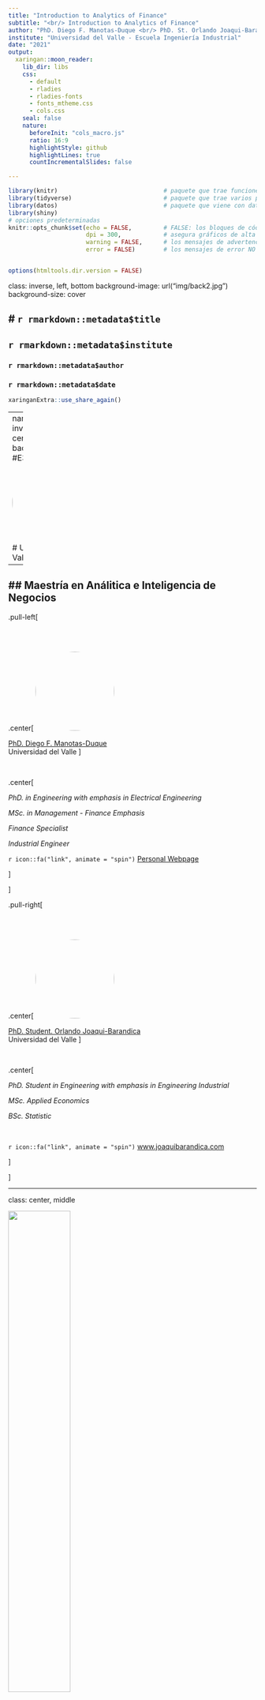 ```yaml
---
title: "Introduction to Analytics of Finance"
subtitle: "<br/> Introduction to Analytics of Finance"
author: "PhD. Diego F. Manotas-Duque <br/> PhD. St. Orlando Joaqui-Barandica"
institute: "Universidad del Valle - Escuela Ingeniería Industrial"
date: "2021"
output:
  xaringan::moon_reader:
    lib_dir: libs
    css: 
      - default
      - rladies
      - rladies-fonts
      - fonts_mtheme.css
      - cols.css
    seal: false  
    nature:
      beforeInit: "cols_macro.js"
      ratio: 16:9
      highlightStyle: github
      highlightLines: true
      countIncrementalSlides: false

---
```



```r
library(knitr)                              # paquete que trae funciones utiles para R Markdown
library(tidyverse)                          # paquete que trae varios paquetes comunes en el tidyverse
library(datos)                              # paquete que viene con datos populares traducidos al español :)
library(shiny)
# opciones predeterminadas
knitr::opts_chunk$set(echo = FALSE,         # FALSE: los bloques de código NO se muestran
                      dpi = 300,            # asegura gráficos de alta resolución
                      warning = FALSE,      # los mensajes de advertencia NO se muestran
                      error = FALSE)        # los mensajes de error NO se muestran


options(htmltools.dir.version = FALSE)
```

class: inverse, left, bottom
background-image: url("img/back2.jpg")
background-size: cover


# **`r rmarkdown::metadata$title`**
----

## **`r rmarkdown::metadata$institute`**

### `r rmarkdown::metadata$author`
### `r rmarkdown::metadata$date`

```r
xaringanExtra::use_share_again()
```

---
name: hola
class: inverse, middle, center
background-color: #E31D1D

<img style="border-radius: 50%;" src="img/uv3.jpg"
width="150px"
/>

# Universidad del Valle

--

## Maestría en Análitica e Inteligencia de Negocios
---




.pull-left[

<br><br>

.center[
<img style="border-radius: 50%;" src="img/avatar2.PNG"
width="160px"
/>

[PhD. Diego F. Manotas-Duque](http://industrial.univalle.edu.co/profesores/diego-fernando-manotas-duque) <br>
Universidad del Valle
]

<br>

.center[

*PhD. in Engineering with emphasis in Electrical Engineering*

*MSc. in Management - Finance Emphasis*

*Finance Specialist*

*Industrial Engineer*

`r icon::fa("link", animate = "spin")` [Personal Webpage](http://industrial.univalle.edu.co/profesores/diego-fernando-manotas-duque)

]

]



.pull-right[


<br><br>

.center[
<img style="border-radius: 50%;" src="img/avatar.png"
width="160px" href="https://www.joaquibarandica.com"
/>

[PhD. Student. Orlando Joaqui-Barandica](https://www.joaquibarandica.com) <br/>
Universidad del Valle
]

<br>


.center[

*PhD. Student in Engineering with emphasis in Engineering Industrial* 
 
*MSc. Applied Economics*
 
*BSc. Statistic*

<br>

`r icon::fa("link", animate = "spin")` [www.joaquibarandica.com](https://www.joaquibarandica.com)

]


]


---

class: center, middle

<img src="img/gifinc.jpg" width="50%"/>

### [https://gifinc.univalle.edu.co/](https://gifinc.univalle.edu.co/)

---

class: center, middle

# Motivation...  🥳 


---


<iframe width="1530" height="610" src="https://www.youtube.com/embed/z7-eYt3m6-M" frameborder="0" allowfullscreen></iframe>


---

class: center, middle

# So...

---

background-color: #000000

<video width="1530" height="610" controls>
    <source src="img/wtf_quant.mp4"> </video>


---


# What is a QUANT? 


.pull-left[

**Quantitative analysis** is the use of mathematical and statistical methods in finance and investment management. Those working in the field are quantitative analysts **(quants)**. Quants tend to specialize in specific areas which may include derivative structuring or pricing, risk management, algorithmic trading and investment management. 


The occupation is similar to those in industrial mathematics in other industries. The process usually consists of searching vast databases for patterns, such as correlations among liquid assets or price-movement patterns (trend following or mean reversion). 


.footnote[
Source `r icon::fa("link", animate = "passing")` [Wikipedia: Quantitative analysis (finance)](https://en.wikipedia.org/w/index.php?title=Quantitative_analyst&redirect=no)
]

]


.pull-right[


![](https://media.giphy.com/media/JtBZm3Getg3dqxK0zP/giphy.gif)

]



???


El análisis cuantitativo es el uso de métodos matemáticos y estadísticos en la gestión financiera y de inversiones. Los que trabajan en el campo son analistas cuantitativos (cuantos). Los Quants tienden a especializarse en áreas específicas que pueden incluir estructuración o fijación de precios de derivados, gestión de riesgos, negociación algorítmica y gestión de inversiones.

La ocupación es similar a la de las matemáticas industriales en otras industrias. El proceso generalmente consiste en buscar patrones en vastas bases de datos, como correlaciones entre activos líquidos o patrones de movimiento de precios (seguimiento de tendencia o reversión a la media).


---

# What is a QUANT? 

.pull-left[

<br><br>


![](https://media.giphy.com/media/oGq1LQMtF31Wo/giphy.gif)


]


.pull-right[

Trading floors were once the preserve of adrenalin-fuelled dealers aggressively executing the orders of brokers who relied on research, experience and gut instinct to decide where best to invest.


Long ago computers made dealers redundant, yet brokers and their ilk have remained the masters of the investment universe, free to buy and sell wherever they see fit.


> But the last bastion of the old order is now under threat.


Investment decisions are no longer being made by financiers, but increasingly by PhD mathematicians and the immensely complex computer programs they devise.



]


???

Los pisos de negociación fueron una vez el dominio exclusivo de los comerciantes llenos de adrenalina que ejecutaban agresivamente las órdenes de los corredores que dependían de la investigación, la experiencia y el instinto para decidir dónde era mejor invertir.

Hace mucho tiempo, las computadoras hicieron que los comerciantes fueran superfluos, pero los corredores y los de su clase siguen siendo los dueños del universo de inversiones, libres de comprar y vender donde lo consideren oportuno.

Pero el último bastión del antiguo orden ahora está amenazado.

Las decisiones de inversión ya no las toman los financieros, sino cada vez más los matemáticos doctores y los programas informáticos inmensamente complejos que diseñan.


---


class: center, middle

# But the last bastion of the old order is now under threat.

<img src="https://media.giphy.com/media/FHuZdKSmwSIGk/giphy.gif" width="80%"/>


???

Pero el último bastión del antiguo orden ahora está amenazado.


---

class: center, bottom

.pull-left[


<img src="https://media.giphy.com/media/M8x6Lk2QFmTu0/giphy.gif" width="70%"/>



]


.pull-right[

<br>

<img src="https://media.giphy.com/media/UqxVRm1IaaIGk/giphy.gif" width="90%"/>


]

----
# Fundamental research and intuition are being usurped by algorithmic formulae. ⚰️⚰️⚰️ ... 

## Quant trading is taking over the world's financial capitals.



???


La investigación fundamental y la intuición están siendo usurpadas por fórmulas algorítmicas. 


El comercio cuantitativo se está apoderando de las capitales financieras del mundo.


---


# What is a QUANT? 

.left-column[

### New paradigm


<br>


Mathematicians have long played a vital role in risk management at financial institutions, but their skill set is increasingly being used to make money, not just to stop losing it.

]


.right-column[

* `r anicon::faa("angle-double-right", animate = "passing", size = 2)` Firms are now employing gifted academic statisticians to track patterns or trends in trading behaviour and create formulae to predict future market movements.


* `r anicon::faa("angle-double-right", animate = "passing", size = 2)` These formulae are then fed into powerful computers that buy and sell automatically according to triggers generated by the algorithms.


* `r anicon::faa("angle-double-right", animate = "passing", size = 2)` Some are fully automated, but most require human oversight to ensure nothing goes too drastically wrong.


* `r anicon::faa("angle-double-right", animate = "passing", size = 2)` These programs are immensely powerful, constantly monitoring market movements, trading patterns and news flows and are capable of changing strategies within fractions of a second.

* `r anicon::faa("angle-double-right", animate = "passing", size = 2)` The most powerful even have artificial intelligence that can adapt strategies of their own accord.

]



???


Nuevo paradigma


Los matemáticos han desempeñado durante mucho tiempo un papel vital en la gestión de riesgos en las instituciones financieras, pero su conjunto de habilidades se utiliza cada vez más para ganar dinero, no solo para dejar de perderlo.





Las empresas ahora están empleando estadísticos académicos talentosos para rastrear patrones o tendencias en el comportamiento comercial y crear fórmulas para predecir los movimientos futuros del mercado.

  Luego, estas fórmulas se introducen en potentes computadoras que compran y venden automáticamente de acuerdo con los desencadenantes generados por los algoritmos.

  Algunos están completamente automatizados, pero la mayoría requiere supervisión humana para garantizar que nada salga demasiado mal.

  Estos programas son inmensamente poderosos, monitorean constantemente los movimientos del mercado, los patrones comerciales y los flujos de noticias, y son capaces de cambiar de estrategia en fracciones de segundo.

  Los más poderosos incluso tienen inteligencia artificial que puede adaptar estrategias por sí mismos.


---


background-image: url(img/back3.jpg)
background-size: cover

class: inverse, center, middle

# These so-called quantitative trading programs underpin all quickfire trades - known as high-frequency trading (HFT) - in which stocks can be held for just a matter of seconds.



???

Estos llamados programas de comercio cuantitativo sustentan todas las operaciones rápidas, conocidas como operaciones de alta frecuencia (HFT), en las que las acciones se pueden mantener durante unos segundos.

---

# Everything is clear?

.center[
.font140[

<br>

Quant trading helped to reduce dealing costs and improve liquidity, and did not harm overall market efficiency.

In fact, it found that HFT and quant trading have **"generally improved market quality".**
]
]

----


.left-column[

# But.. Imagine

]

.right-column[

.font140[A] share falls in value, triggering a sale on one quant program, pushing the share price even lower. This in turn triggers a sale on another program, pushing the price lower still, and so on and so on.


`The problem is exacerbated` by the fact that many programs run on the same formulae, and so are piling in and out of the same stocks.


Source `r icon::fa("link", animate = "passing")` [The Future of Computer Trading in Financial Markets](https://assets.publishing.service.gov.uk/government/uploads/system/uploads/attachment_data/file/289058/11-1276-the-future-of-computer-trading-in-financial-markets.pdf)




]


???

¿Todo está claro?


El comercio cuantitativo ayudó a reducir los costos de negociación y mejorar la liquidez, y no perjudicó la eficiencia general del mercado.

De hecho, constató que el comercio HFT y cuantitativo "ha mejorado en general la calidad del mercado".




Pero ... imagina
Una acción pierde valor, lo que desencadena una venta en un programa cuantitativo, lo que hace que el precio de la acción baje aún más. Esto, a su vez, desencadena una venta en otro programa, lo que hace que el precio baje aún más, y así sucesivamente.

El problema se agrava por el hecho de que muchos programas se ejecutan con las mismas fórmulas y, por lo tanto, se acumulan dentro y fuera de las mismas existencias.

Fuente El futuro del comercio informático en los mercados financieros


---

background-image: url(img/back4.jpg)
background-size: cover


# Flash Crash


.pull-left[

On May 6, 2010, U.S. stock markets opened and the Dow was down, and trended that way for most of the day on worries about the debt crisis in Greece. 


**At 2:42 p.m.**, with the Dow down more than 300 points for the day, the equity market began to fall rapidly, dropping an additional 600 points in 5 minutes for a loss of nearly 1,000 points for the day by **2:47 p.m.** Twenty minutes later, by **3:07 p.m.**, the market had regained most of the 600-point drop.

----

> ### Others point to far more damaging consequences, citing quant trading as a key contributor to the massive sell-off in stocks in 2008 that saw the US market almost halve in value.

]

.pull-right[


]



???

Flash Crash
El 6 de mayo de 2010, los mercados de valores estadounidenses abrieron y el Dow Jones bajó, y mostró esa tendencia durante la mayor parte del día debido a las preocupaciones sobre la crisis de la deuda en Grecia.

A las 2:42 p.m., con el Dow abajo más de 300 puntos en el día, el mercado de valores comenzó a caer rápidamente, cayendo 600 puntos adicionales en 5 minutos para una pérdida de casi 1,000 puntos para el día a las 2:47 p.m. Veinte minutos más tarde, a las 3:07 p.m., el mercado había recuperado la mayor parte de la caída de 600 puntos.


Otros apuntan a consecuencias mucho más dañinas, citando el comercio cuantitativo como un contribuyente clave a la venta masiva de acciones en 2008 que vio al mercado estadounidense casi reducirse a la mitad en valor.



---


class: inverse, right, bottom
background-image: url(img/back5.jpg)
background-size: cover


# Confidence crisis

<br><br><br>

.left[
***_The problem is more fundamental. Mathematicians, they say, do not understand markets. They deal in absolutes, not the irrational human b   ehaviour that drives so many investment decisions._**

**_Paul Wilmott, a prominent lecturer in quantitative finance, has questioned whether they are "capable of thinking beyond maths and formulas"._**
]

<br><br><br>


## "Do they appreciate the human side of finance, the herding behaviour of people, the unintended consequences?"


???

Crisis de confianza


* El problema es más fundamental. Los matemáticos, dicen, no comprenden los mercados. Tratan en términos absolutos, no el comportamiento humano irracional que impulsa tantas decisiones de inversión.

Paul Wilmott, un destacado conferenciante en finanzas cuantitativas, ha cuestionado si son "capaces de pensar más allá de las matemáticas y las fórmulas".


"¿Aprecian el lado humano de las finanzas, el comportamiento gregario de la gente, las consecuencias no deseadas?"

---


# Skills


![:col_header FINANCE <br>
  <i class="fa fa-hand-holding-usd" aria-hidden="true" style="font-size:55px;"></i>,
  MATHEMATICS <br> 
  <i class="fa fa-percentage" aria-hidden="true" style="font-size:55px;"></i>,
 COMPUTER PROGRAMMING <br> 
 <i class="fa fa-laptop" aria-hidden="true" style="font-size:55px;"></i>
              ]
 
![:col_row , , ]

![:col_row , , ]
 
              
![:col_list 
Systems for accessing market data&#44; like the **Bloomberg** data terminal&#44; or **Refinitiv**&#44; having the necessary technical and quantitative analysis tools available that fit into their stream of trading (like Indicators&#44; charts&#44; etc.), 
Portfolio Returns, 
Develop and build the working algorithm/program/system based on the trading strategy]


![:col_row , , ]

![:col_row , , ]

![:col_list 
Historical and/or real-time data availability&#44; to backtest their identified strategies, 
CAPM, 
Data mining&#44; research&#44; and analytical abilities
]


![:col_row , , ]

![:col_row , , ]

![:col_list 
Risk-taking abilities and trader’s temperament, 
Sharpe ratio, 
C++ and Java are the main programming languages used in trading systems. Quants often need to code in C++&#44; in addition to knowing how to use tools like R&#44; MatLab&#44; Stata&#44; Python
]



![:col_row , , ]

![:col_row , , ]

![:col_list 
 and so on, 
 and so on, 
 and so on
]


---



class: center, middle

# Reproducible Finance...  🤑 


---


.pull-left[

<br><br>

.center[
### Reproducible Finance is a philosophy about how to do quantitative, data science driven financial analysis. The root of this philosophy is that the data and code that lead to a decision or conclusion should be able to be understood and then replicated in an efficient way. 

###The code itself should tell a clear story when read by a human, just as it tells a clear story when read by a computer.
]
]

.pull-right[


<br><br>

----

.center[
`This Course applies the reproducible philosophy to R code for portfolio management. That reproducible philosophy will manifest itself in how we tackle problems throughout this course. More specifically, instead of looking for the most clever code or smartest algorithm, this book prioritizes readable, reusable, reproducible work flows using a variety of R packages and functions.`
]

----

<br>

![](https://bookdown.org/oscar_teach/estadistica_aplicada_con_r/r-rstudio.png)


]


???

Reproducible Finance es una filosofía sobre cómo realizar análisis financieros cuantitativos basados en la ciencia de datos. La raíz de esta filosofía es que los datos y el código que conducen a una decisión o conclusión deben poder ser entendidos y luego replicados de manera eficiente.

El código en sí debe contar una historia clara cuando lo lee un humano, del mismo modo que cuenta una historia clara cuando lo lee una computadora.


Este curso aplica la filosofía reproducible al código R para la gestión de carteras. Esa filosofía reproducible se manifestará en cómo abordamos los problemas a lo largo de este curso. Más específicamente, en lugar de buscar el código más inteligente o el algoritmo más inteligente, este libro prioriza los flujos de trabajo legibles, reutilizables y reproducibles utilizando una variedad de paquetes y funciones de R.


---

background-image: url(img/back6.jpg)
background-size: cover


.pull-left[


.center[
### This course focuses on three universes or paradigms for portfolio analysis with R. 

### There are probably more than three fantastic paradigms but these are the three I encounter most frequently in industry. 
]

<br><br>


###  `r icon::fa("spinner", animate = "spin")` *xts*

###  `r icon::fa("spinner", animate = "spin")` *tidyverse*

###  `r icon::fa("spinner", animate = "spin")` *tidyquant*



]


---


background-image: url(img/back7.jpg)
background-size: cover



---


background-image: url(img/monalisa1.jpg)
background-size: cover

class: inverse, center, middle


# Data visualization... 

--

## ... is where we translate numbers into shapes and colors, and it will get a lot of attention in this course.



---

class: center, middle

.pull-left[

<img src="img/einstein.jpg" width="50%"/>

]


.pull-right[

<img src="img/monalisa2.jpg" width="40%"/>

]

----

# Science + Art

--

### This human communication is how our quiet quantitative toiling becomes a transcendent revenue generator or producing strategy, Even if we plan to implement algorithms and never share our work outside of our own firm, the ability to explain and communicate is hugely important.


.font100[
`r icon::fa("link", animate = "passing")` [Dashboard VaR - Value at Risk](https://juniorjb5.shinyapps.io/Value_at_Risk/)
]


---


class: inverse, center, middle

# Course' Content...  🧾


<img src="https://media.giphy.com/media/wC4P0yFYqjXhK/giphy.gif" width="80%"/>


---


background-color: #F5B041

# Course' Content...  


.pull-left[

## 1️⃣ Data Visualization in R

   - **R Markdown**
   - **FlexDashboard**
   

## 2️⃣ Time Series

   - **Forecast Basic Method**
   

## 3️⃣ Returns

   - **Asset Prices to Returns**
   - **Building to Portfolio**



]


.pull-right[


## 4️⃣ Risk

   - **Standard Deviation**
   - **Skewness**
   - **Kurtosis**



## 5️⃣ Portfolio Theory

   - **Sharpe Ratio**
   - **CAPM**
   - **Fama French Factor Model**




]




---


class: center, middle

# Motivated? 😎
----

--

## Opinions?... 🗣 Expectations? 💬



---

class: inverse, center, middle
background-color: #00081d




.pull-left[

.center[
<br><br>

# Thanks!!!

<br><br><br><br><br>



### Questions?
]


]


.pull-right[


.center[
<img style="border-radius: 50%;" src="img/avatar2.PNG"
width="100px"
/>

`r anicon::faa("envelope", animate = "passing")` diego.manotas@correounivalle.edu.co


<br><br><br>


.center[
<img style="border-radius: 50%;" src="img/avatar.png"
width="100px" href="https://www.joaquibarandica.com"
/>

`r anicon::faa("envelope", animate = "passing")` orlando.joaqui@correounivalle.edu.co 
]



]


]


<br><br><br>

----

*The images used to set the presentation are from [pixabay](https://pixabay.com/).*



